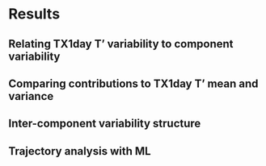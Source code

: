 # Results

## Relating TX1day T' variability to component variability

## Comparing contributions to TX1day T' mean and variance

## Inter-component variability structure

## Trajectory analysis with ML
